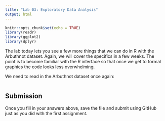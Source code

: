 ```yaml
---
title: "Lab 03: Exploratory Data Analysis"
output: html
---
```


```r
knitr::opts_chunk$set(echo = TRUE)
library(readr)
library(ggplot2)
library(dplyr)
```

The lab today lets you see a few more things that we can do in R with the
Arbuthnot dataset. Again, we will cover the specifics in a few weeks. The
point is to become familiar with the R interface so that once we get to
formal graphics the code looks less overwhelming.

We need to read in the Arbuthnot dataset once again:

```r

```



## Submission

Once you fill in your answers above, save the file and submit using GitHub just
as you did with the first assignment.
